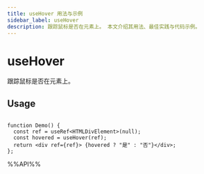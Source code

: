 ```yaml
---
title: useHover 用法与示例
sidebar_label: useHover
description: 跟踪鼠标是否在元素上。 本文介绍其用法、最佳实践与代码示例。
---
```

# useHover

跟踪鼠标是否在元素上。

## Usage

```tsx live

function Demo() {
  const ref = useRef<HTMLDivElement>(null);
  const hovered = useHover(ref);
  return <div ref={ref}> {hovered ? "是" : "否"}</div>;
};

```

%%API%%